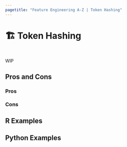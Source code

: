 ```yaml
---
pagetitle: "Feature Engineering A-Z | Token Hashing"
---
```


# 🏗️ Token Hashing {#sec-text-hashing}

::: {style="visibility: hidden; height: 0px;"}
## Token Hashing
:::

WIP

## Pros and Cons

### Pros

### Cons

## R Examples

## Python Examples


